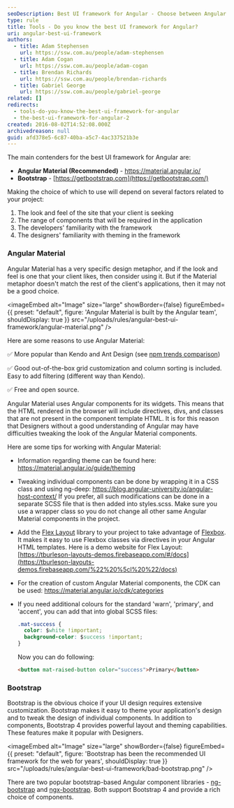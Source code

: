 ```yaml
---
seoDescription: Best UI framework for Angular - Choose between Angular Material and Bootstrap based on project requirements, client's design preferences, and developer/designer familiarity
type: rule
title: Tools - Do you know the best UI framework for Angular?
uri: angular-best-ui-framework
authors:
  - title: Adam Stephensen
    url: https://ssw.com.au/people/adam-stephensen
  - title: Adam Cogan
    url: https://ssw.com.au/people/adam-cogan
  - title: Brendan Richards
    url: https://ssw.com.au/people/brendan-richards
  - title: Gabriel George
    url: https://ssw.com.au/people/gabriel-george
related: []
redirects:
  - tools-do-you-know-the-best-ui-framework-for-angular
  - the-best-ui-framework-for-angular-2
created: 2016-08-02T14:52:08.000Z
archivedreason: null
guid: afd378e5-6c87-40ba-a5c7-4ac337521b3e
---
```


The main contenders for the best UI framework for Angular are:

* **Angular Material (Recommended)** - <https://material.angular.io/>
* **Bootstrap** - [https://getbootstrap.com](https://getbootstrap.com/)

Making the choice of which to use will depend on several factors related to your project:

1. The look and feel of the site that your client is seeking
2. The range of components that will be required in the application
3. The developers' familiarity with the framework
4. The designers' familiarity with theming in the framework
### Angular Material

Angular Material has a very specific design metaphor, and if the look and feel is one that your client likes, then consider using it. But if the Material metaphor doesn't match the rest of the client's applications, then it may not be a good choice.


<imageEmbed
  alt="Image"
  size="large"
  showBorder={false}
  figureEmbed={{
    preset: "default",
    figure: 'Angular Material is built by the Angular team',
    shouldDisplay: true
  }}
  src="/uploads/rules/angular-best-ui-framework/angular-material.png"
/>

Here are some reasons to use Angular Material:

✅ More popular than Kendo and Ant Design (see [npm trends comparison](https://npmtrends.com/@angular/material-vs-@progress/kendo-angular-common-vs-ng-zorro-antd))

✅ Good out-of-the-box grid customization and column sorting is included. Easy to add filtering (different way than Kendo).

✅ Free and open source.

Angular Material uses Angular components for its widgets. This means that the HTML rendered in the browser will include directives, divs, and classes that are not present in the component template HTML. It is for this reason that Designers without a good understanding of Angular may have difficulties tweaking the look of the Angular Material components.

Here are some tips for working with Angular Material:

* Information regarding theme can be found here: <https://material.angular.io/guide/theming>
* Tweaking individual components can be done by wrapping it in a CSS class and using ng-deep:
  <https://blog.angular-university.io/angular-host-context/>
  If you prefer, all such modifications can be done in a separate SCSS file that is then added into styles.scss.
  Make sure you use a wrapper class so you do not change all other same Angular Material components in the project.
* Add the
  [Flex Layout](https://github.com/angular/flex-layout) library to your project to take advantage of
  [Flexbox](https://css-tricks.com/snippets/css/a-guide-to-flexbox/). It makes it easy to use Flexbox classes via directives in your Angular HTML templates.
  Here is a demo website for Flex Layout:
  [https://tburleson-layouts-demos.firebaseapp.com/#/docs](https://tburleson-layouts-demos.firebaseapp.com/%22%20%5cl%20%22/docs)
* For the creation of custom Angular Material components, the CDK can be used: <https://material.angular.io/cdk/categories>
* If you need additional colours for the standard 'warn', 'primary', and 'accent', you can add that into global SCSS files:

  ```css
  .mat-success {
    color: $white !important;
    background-color: $success !important;
  }
  ```

  Now you can do following:

  ```html
  <button mat-raised-button color="success">Primary</button>
  ```

### Bootstrap

Bootstrap is the obvious choice if your UI design requires extensive customization. Bootstrap makes it easy to theme your application's design and to tweak the design of individual components. In addition to components, Bootstrap 4 provides powerful layout and theming capabilities. These features make it popular with Designers.


<imageEmbed
  alt="Image"
  size="large"
  showBorder={false}
  figureEmbed={{
    preset: "default",
    figure: 'Bootstrap has been the recommended UI framework for the web for years',
    shouldDisplay: true
  }}
  src="/uploads/rules/angular-best-ui-framework/bad-bootstrap.png"
/>

There are two popular bootstrap-based Angular component libraries - [ng-bootstrap](https://ng-bootstrap.github.io/) and [ngx-bootstrap](https://github.com/valor-software/ngx-bootstrap). Both support Bootstrap 4 and provide a rich choice of components.